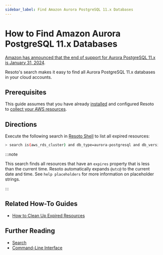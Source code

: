```yaml
---
sidebar_label: Find Amazon Aurora PostgreSQL 11.x Databases
---
```


# How to Find Amazon Aurora PostgreSQL 11.x Databases

[Amazon has announced that the end of support for Aurora PostgreSQL 11.x is January 31, 2024](https://repost.aws/questions/QUqTaY2mfcTSWoioVXmxSQdQ/announcement-amazon-aurora-postgre-sql-11-x-end-of-support-is-january-31-2024).

Resoto's search makes it easy to find all Aurora PostgreSQL 11.x databases in your cloud accounts.

## Prerequisites

This guide assumes that you have already [installed](../../getting-started/install-resoto/index.mdx) and configured Resoto to [collect your AWS resources](../../how-to-guides/data-sources/collect-aws-resource-data.mdx).

## Directions

Execute the following search in [Resoto Shell](../../reference/components/shell.mdx) to list all expired resources:

```bash
> search is(aws_rds_cluster) and db_type=aurora-postgresql and db_version~11
```

:::note

This search finds all resources that have an `expires` property that is less than the current time. Resoto automatically expands `@utc@` to the current date and time. See `help placeholders` for more information on placeholder strings.

:::

## Related How-To Guides

- [How to Clean Up Expired Resources](../cleanup/clean-up-expired-resources.mdx)

## Further Reading

- [Search](../../reference/search/index.mdx)
- [Command-Line Interface](../../reference/cli/index.mdx)
